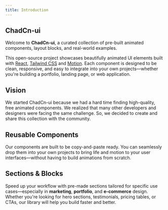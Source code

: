 ```yaml
---
title: Introduction
---
```


## ChadCn-ui

Welcome to **ChadCn-ui**, a curated collection of pre-built animated components, layout blocks, and real-world examples.

This open-source project showcases beautifully animated UI elements built with [React](https://react.dev/), [Tailwind CSS](https://tailwindcss.com/) and [Motion](https://motion.dev). Each component is designed to be clean, responsive, and easy to integrate into your own projects—whether you're building a portfolio, landing page, or web application.

## Vision

We started ChadCn-ui because we had a hard time finding high-quality, free animated components. We realized that many other developers and designers were facing the same challenge. So, we decided to create and share this collection with the community.

## Reusable Components

Our components are built to be copy-and-paste ready. You can seamlessly drop them into your own projects to bring life and motion to your user interfaces—without having to build animations from scratch.

## Sections & Blocks

Speed up your workflow with pre-made sections tailored for specific use cases—especially in **marketing**, **portfolio**, and **e-commerce** design. Whether you're looking for hero sections, testimonials, pricing tables, or CTAs, our library will help you build faster and better.
